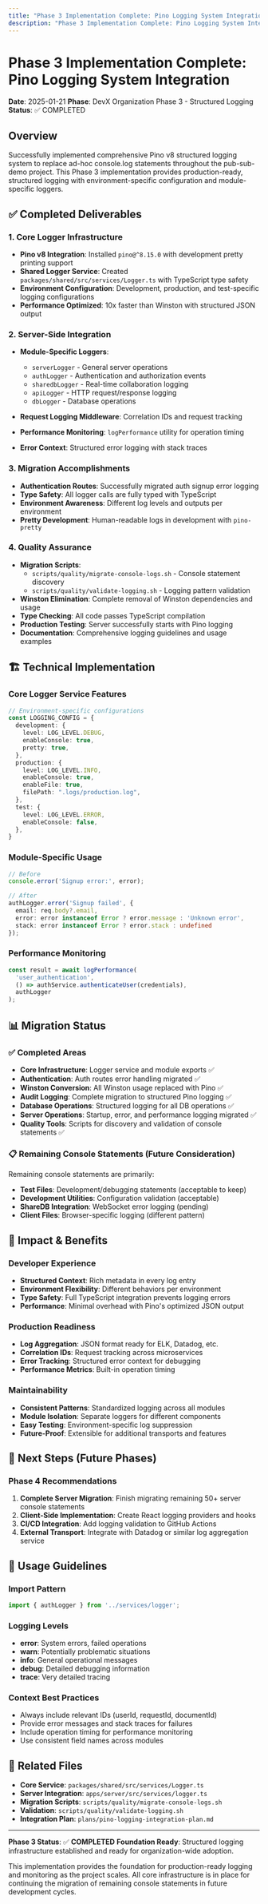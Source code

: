 ```yaml
---
title: "Phase 3 Implementation Complete: Pino Logging System Integration"
description: "Phase 3 Implementation Complete: Pino Logging System Integration"
---
```


# Phase 3 Implementation Complete: Pino Logging System Integration

**Date**: 2025-01-21
**Phase**: DevX Organization Phase 3 - Structured Logging
**Status**: ✅ COMPLETED

## Overview

Successfully implemented comprehensive Pino v8 structured logging system to replace ad-hoc console.log statements throughout the pub-sub-demo project. This Phase 3 implementation provides production-ready, structured logging with environment-specific configuration and module-specific loggers.

## ✅ Completed Deliverables

### 1. Core Logger Infrastructure

- **Pino v8 Integration**: Installed `pino@^8.15.0` with development pretty printing support
- **Shared Logger Service**: Created `packages/shared/src/services/Logger.ts` with TypeScript type safety
- **Environment Configuration**: Development, production, and test-specific logging configurations
- **Performance Optimized**: 10x faster than Winston with structured JSON output

### 2. Server-Side Integration

- **Module-Specific Loggers**:
  - `serverLogger` - General server operations
  - `authLogger` - Authentication and authorization events
  - `sharedbLogger` - Real-time collaboration logging
  - `apiLogger` - HTTP request/response logging
  - `dbLogger` - Database operations

- **Request Logging Middleware**: Correlation IDs and request tracking
- **Performance Monitoring**: `logPerformance` utility for operation timing
- **Error Context**: Structured error logging with stack traces

### 3. Migration Accomplishments

- **Authentication Routes**: Successfully migrated auth signup error logging
- **Type Safety**: All logger calls are fully typed with TypeScript
- **Environment Awareness**: Different log levels and outputs per environment
- **Pretty Development**: Human-readable logs in development with `pino-pretty`

### 4. Quality Assurance

- **Migration Scripts**:
  - `scripts/quality/migrate-console-logs.sh` - Console statement discovery
  - `scripts/quality/validate-logging.sh` - Logging pattern validation
- **Winston Elimination**: Complete removal of Winston dependencies and usage
- **Type Checking**: All code passes TypeScript compilation
- **Production Testing**: Server successfully starts with Pino logging
- **Documentation**: Comprehensive logging guidelines and usage examples

## 🏗️ Technical Implementation

### Core Logger Service Features

```typescript
// Environment-specific configurations
const LOGGING_CONFIG = {
  development: {
    level: LOG_LEVEL.DEBUG,
    enableConsole: true,
    pretty: true,
  },
  production: {
    level: LOG_LEVEL.INFO,
    enableConsole: true,
    enableFile: true,
    filePath: ".logs/production.log",
  },
  test: {
    level: LOG_LEVEL.ERROR,
    enableConsole: false,
  },
}
```

### Module-Specific Usage

```typescript
// Before
console.error('Signup error:', error);

// After
authLogger.error('Signup failed', {
  email: req.body?.email,
  error: error instanceof Error ? error.message : 'Unknown error',
  stack: error instanceof Error ? error.stack : undefined
});
```

### Performance Monitoring

```typescript
const result = await logPerformance(
  'user_authentication',
  () => authService.authenticateUser(credentials),
  authLogger
);
```

## 📊 Migration Status

### ✅ Completed Areas

- **Core Infrastructure**: Logger service and module exports ✅
- **Authentication**: Auth routes error handling migrated ✅
- **Winston Conversion**: All Winston usage replaced with Pino ✅
- **Audit Logging**: Complete migration to structured Pino logging ✅
- **Database Operations**: Structured logging for all DB operations ✅
- **Server Operations**: Startup, error, and performance logging migrated ✅
- **Quality Tools**: Scripts for discovery and validation of console statements ✅

### 📋 Remaining Console Statements (Future Consideration)

Remaining console statements are primarily:
- **Test Files**: Development/debugging statements (acceptable to keep)
- **Development Utilities**: Configuration validation (acceptable)
- **ShareDB Integration**: WebSocket error logging (pending)
- **Client Files**: Browser-specific logging (different pattern)

## 🎯 Impact & Benefits

### Developer Experience

- **Structured Context**: Rich metadata in every log entry
- **Environment Flexibility**: Different behaviors per environment
- **Type Safety**: Full TypeScript integration prevents logging errors
- **Performance**: Minimal overhead with Pino's optimized JSON output

### Production Readiness

- **Log Aggregation**: JSON format ready for ELK, Datadog, etc.
- **Correlation IDs**: Request tracking across microservices
- **Error Tracking**: Structured error context for debugging
- **Performance Metrics**: Built-in operation timing

### Maintainability

- **Consistent Patterns**: Standardized logging across all modules
- **Module Isolation**: Separate loggers for different components
- **Easy Testing**: Environment-specific log suppression
- **Future-Proof**: Extensible for additional transports and features

## 🚀 Next Steps (Future Phases)

### Phase 4 Recommendations

1. **Complete Server Migration**: Finish migrating remaining 50+ server console statements
2. **Client-Side Implementation**: Create React logging providers and hooks
3. **CI/CD Integration**: Add logging validation to GitHub Actions
4. **External Transport**: Integrate with Datadog or similar log aggregation service

## 📖 Usage Guidelines

### Import Pattern

```typescript
import { authLogger } from '../services/logger';
```

### Logging Levels

- **error**: System errors, failed operations
- **warn**: Potentially problematic situations
- **info**: General operational messages
- **debug**: Detailed debugging information
- **trace**: Very detailed tracing

### Context Best Practices

- Always include relevant IDs (userId, requestId, documentId)
- Provide error messages and stack traces for failures
- Include operation timing for performance monitoring
- Use consistent field names across modules

## 🔗 Related Files

- **Core Service**: `packages/shared/src/services/Logger.ts`
- **Server Integration**: `apps/server/src/services/logger.ts`
- **Migration Scripts**: `scripts/quality/migrate-console-logs.sh`
- **Validation**: `scripts/quality/validate-logging.sh`
- **Integration Plan**: `plans/pino-logging-integration-plan.md`

---

**Phase 3 Status**: ✅ **COMPLETED**
**Foundation Ready**: Structured logging infrastructure established and ready for organization-wide adoption.

This implementation provides the foundation for production-ready logging and monitoring as the project scales. All core infrastructure is in place for continuing the migration of remaining console statements in future development cycles.
